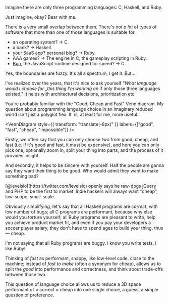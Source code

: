 Imagine there are only three programming languages: C, Haskell, and Ruby.

<aside>Just imagine, okay? Bear with me.</aside>

There is a very small overlap between them. There's not _a lot_ of types of
software that more than one of those languages is suitable for.

- an operating system? -> C.
- a bank? -> Haskell.
- your SaaS app? personal blog? -> Ruby.
- AAA games? -> The engine in C, the gameplay scripting in Ruby.
- [Bun](https://bun.sh/), the JavaScript runtime designed for speed? -> C.

Yes, the boundaries are fuzzy. It's all a spectrum, I get it. But...

I've realized over the years, that it's nice to ask yourself _"What language
would I choose for \_this thing I'm working on_ if only those three languages
existed." It helps with architectural decisions, prioritization etc.

You're probably familiar with the "Good, Cheap and Fast" Venn diagram. My
question about programming language choice in an imaginary reduced world isn't
just a polyglot flex. It `is, at least for me, more useful.

<VennDiagram
  style={{ transform: "translate(-8px)" }}
  labels={["good", "fast", "cheap", "impossible"]}
/>

Firstly, we often say that you can only choose two from good, cheap, and fast
(i.e. if it's good and fast, it must be expensive), and here you can only pick
one, optionally zoom in, split your thing into parts, and the process of it
provides insight.

And secondly, it helps to be sincere with yourself. Half the people are gonna
say they want their thing to be good. Who would admit they want to make
something bad?

<aside>
  [@levelsio](https://twitter.com/levelsio) openly says he raw-dogs jQuery and
  PHP to be the first to market. Indie hackers will always want "cheap",
  low-scope, small-scale.
</aside>

Obviously simplifying, let's say that all Haskell programs are _correct_, with
low number of bugs; all C programs are performant, because why else would you
torture yourself; all Ruby programs are pleasant to write, help you achieve
product market fit, and even if you pay your developers a soccer player salary,
they don't have to spend ages to build your thing, thus — cheap.

<aside>
  I'm not saying that all Ruby programs are buggy. I know you write tests. I
  like Ruby!
</aside>

Thinking of _fast_ as performant, snappy, like low-level code, close to the
machine; instead of _fast to make_ (often a synonym for cheap), allows us to
split the _good_ into performance and correctness, and think about trade-offs
between those two.

This question of language choice allows us to reduce a 3D space performant of ×
correct × cheap into one single choice, a guess, a simple question of
preference.

